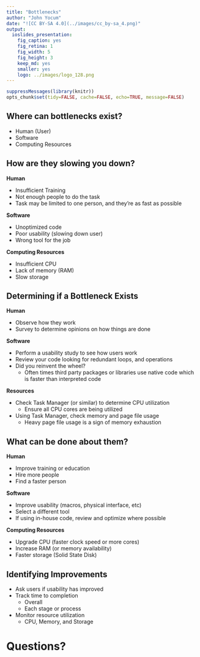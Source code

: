 ```yaml
---
title: "Bottlenecks"
author: "John Yocum"
date: "![CC BY-SA 4.0](../images/cc_by-sa_4.png)"
output:
  ioslides_presentation:
    fig_caption: yes
    fig_retina: 1
    fig_width: 5
    fig_height: 3
    keep_md: yes
    smaller: yes
    logo: ../images/logo_128.png
---
```


```r
suppressMessages(library(knitr))
opts_chunk$set(tidy=FALSE, cache=FALSE, echo=TRUE, message=FALSE)
```

## Where can bottlenecks exist?

- Human (User)
- Software
- Computing Resources

## How are they slowing you down?

**Human**

- Insufficient Training
- Not enough people to do the task
- Task may be limited to one person, and they're as fast as possible

**Software**

- Unoptimized code
- Poor usability (slowing down user)
- Wrong tool for the job

**Computing Resources**

- Insufficient CPU
- Lack of memory (RAM)
- Slow storage

## Determining if a Bottleneck Exists

**Human**

- Observe how they work
- Survey to determine opinions on how things are done

**Software**

- Perform a usability study to see how users work
- Review your code looking for redundant loops, and operations
- Did you reinvent the wheel?
    - Often times third party packages or libraries use native code which is faster than interpreted code

**Resources**

- Check Task Manager (or similar) to determine CPU utilization
    - Ensure all CPU cores are being utilized
- Using Task Manager, check memory and page file usage
    - Heavy page file usage is a sign of memory exhaustion

## What can be done about them?

**Human**

- Improve training or education
- Hire more people
- Find a faster person

**Software**

- Improve usability (macros, physical interface, etc)
- Select a different tool
- If using in-house code, review and optimize where possible

**Computing Resources**

- Upgrade CPU (faster clock speed or more cores)
- Increase RAM (or memory availability)
- Faster storage (Solid State Disk)

## Identifying Improvements

- Ask users if usability has improved
- Track time to completion
    - Overall
    - Each stage or process
- Monitor resource utilization
    - CPU, Memory, and Storage

# Questions?
